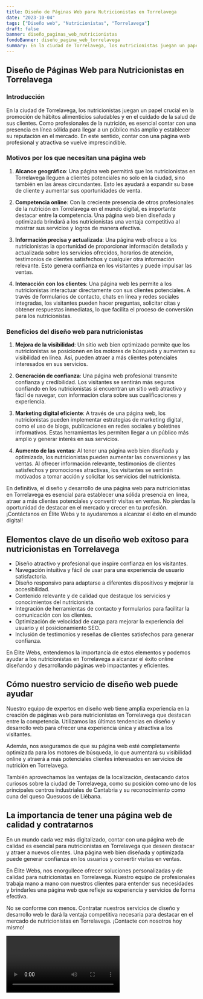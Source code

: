 ```yaml
---
title: Diseño de Páginas Web para Nutricionistas en Torrelavega
date: "2023-10-04"
tags: ["Diseño web", "Nutricionistas", "Torrelavega"]
draft: false
banner: diseño_paginas_web_nutricionistas
fondoBanner: diseño_pagina_web_torrelavega
summary: En la ciudad de Torrelavega, los nutricionistas juegan un papel crucial en la promoción de hábitos alimenticios saludables y en el cuidado de la salud de sus clientes. Como profesionales de la nutrición, es esencial contar con una presencia en línea sólida para llegar a un público más amplio y establecer su reputación en el mercado. En este sentido, contar con una página web profesional y atractiva se vuelve imprescindible.
---
```



## Diseño de Páginas Web para Nutricionistas en Torrelavega

### Introducción

En la ciudad de Torrelavega, los nutricionistas juegan un papel crucial en la promoción de hábitos alimenticios saludables y en el cuidado de la salud de sus clientes. Como profesionales de la nutrición, es esencial contar con una presencia en línea sólida para llegar a un público más amplio y establecer su reputación en el mercado. En este sentido, contar con una página web profesional y atractiva se vuelve imprescindible.

### Motivos por los que necesitan una página web

1. **Alcance geográfico**: Una página web permitirá que los nutricionistas en Torrelavega lleguen a clientes potenciales no solo en la ciudad, sino también en las áreas circundantes. Esto les ayudará a expandir su base de cliente y aumentar sus oportunidades de venta.

2. **Competencia online**: Con la creciente presencia de otros profesionales de la nutrición en Torrelavega en el mundo digital, es importante destacar entre la competencia. Una página web bien diseñada y optimizada brindará a los nutricionistas una ventaja competitiva al mostrar sus servicios y logros de manera efectiva.

3. **Información precisa y actualizada**: Una página web ofrece a los nutricionistas la oportunidad de proporcionar información detallada y actualizada sobre los servicios ofrecidos, horarios de atención, testimonios de clientes satisfechos y cualquier otra información relevante. Esto genera confianza en los visitantes y puede impulsar las ventas.

4. **Interacción con los clientes**: Una página web les permite a los nutricionistas interactuar directamente con sus clientes potenciales. A través de formularios de contacto, chats en línea y redes sociales integradas, los visitantes pueden hacer preguntas, solicitar citas y obtener respuestas inmediatas, lo que facilita el proceso de conversión para los nutricionistas.

### Beneficios del diseño web para nutricionistas

1. **Mejora de la visibilidad**: Un sitio web bien optimizado permite que los nutricionistas se posicionen en los motores de búsqueda y aumenten su visibilidad en línea. Así, pueden atraer a más clientes potenciales interesados en sus servicios.

2. **Generación de confianza**: Una página web profesional transmite confianza y credibilidad. Los visitantes se sentirán más seguros confiando en los nutricionistas si encuentran un sitio web atractivo y fácil de navegar, con información clara sobre sus cualificaciones y experiencia.

3. **Marketing digital eficiente**: A través de una página web, los nutricionistas pueden implementar estrategias de marketing digital, como el uso de blogs, publicaciones en redes sociales y boletines informativos. Estas herramientas les permiten llegar a un público más amplio y generar interés en sus servicios.

4. **Aumento de las ventas**: Al tener una página web bien diseñada y optimizada, los nutricionistas pueden aumentar las conversiones y las ventas. Al ofrecer información relevante, testimonios de clientes satisfechos y promociones atractivas, los visitantes se sentirán motivados a tomar acción y solicitar los servicios del nutricionista.

En definitiva, el diseño y desarrollo de una página web para nutricionistas en Torrelavega es esencial para establecer una sólida presencia en línea, atraer a más clientes potenciales y convertir visitas en ventas. No pierdas la oportunidad de destacar en el mercado y crecer en tu profesión. ¡Contáctanos en Élite Webs y te ayudaremos a alcanzar el éxito en el mundo digital!

<GifSeo />

<Cta />

## Elementos clave de un diseño web exitoso para nutricionistas en Torrelavega

- Diseño atractivo y profesional que inspire confianza en los visitantes.
- Navegación intuitiva y fácil de usar para una experiencia de usuario satisfactoria.
- Diseño responsivo para adaptarse a diferentes dispositivos y mejorar la accesibilidad.
- Contenido relevante y de calidad que destaque los servicios y conocimientos del nutricionista.
- Integración de herramientas de contacto y formularios para facilitar la comunicación con los clientes.
- Optimización de velocidad de carga para mejorar la experiencia del usuario y el posicionamiento SEO.
- Inclusión de testimonios y reseñas de clientes satisfechos para generar confianza.

En Élite Webs, entendemos la importancia de estos elementos y podemos ayudar a los nutricionistas en Torrelavega a alcanzar el éxito online diseñando y desarrollando páginas web impactantes y eficientes.

## Cómo nuestro servicio de diseño web puede ayudar

Nuestro equipo de expertos en diseño web tiene amplia experiencia en la creación de páginas web para nutricionistas en Torrelavega que destacan entre la competencia. Utilizamos las últimas tendencias en diseño y desarrollo web para ofrecer una experiencia única y atractiva a los visitantes.

Además, nos aseguramos de que su página web esté completamente optimizada para los motores de búsqueda, lo que aumentará su visibilidad online y atraerá a más potenciales clientes interesados en servicios de nutrición en Torrelavega.

También aprovechamos las ventajas de la localización, destacando datos curiosos sobre la ciudad de Torrelavega, como su posición como uno de los principales centros industriales de Cantabria y su reconocimiento como cuna del queso Quesucos de Liébana.

## La importancia de tener una página web de calidad y contratarnos

En un mundo cada vez más digitalizado, contar con una página web de calidad es esencial para nutricionistas en Torrelavega que deseen destacar y atraer a nuevos clientes. Una página web bien diseñada y optimizada puede generar confianza en los usuarios y convertir visitas en ventas.

En Élite Webs, nos enorgullece ofrecer soluciones personalizadas y de calidad para nutricionistas en Torrelavega. Nuestro equipo de profesionales trabaja mano a mano con nuestros clientes para entender sus necesidades y brindarles una página web que refleje su experiencia y servicios de forma efectiva.

No se conforme con menos. Contratar nuestros servicios de diseño y desarrollo web le dará la ventaja competitiva necesaria para destacar en el mercado de nutricionistas en Torrelavega. ¡Contacte con nosotros hoy mismo!

<Video />

<CtaBot job="Nutricionistas" city="Torrelavega" />

<Gmaps query="Torrelavega+españa+maps" />
